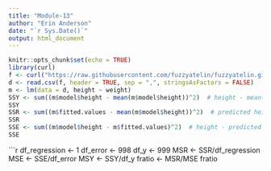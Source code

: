 ```yaml
---
title: "Module-13"
author: "Erin Anderson"
date: "`r Sys.Date()`"
output: html_document
---
```


```r
knitr::opts_chunk$set(echo = TRUE)
library(curl)
f <- curl("https://raw.githubusercontent.com/fuzzyatelin/fuzzyatelin.github.io/master/AN588_Fall23/zombies.csv")
d <- read.csv(f, header = TRUE, sep = ",", stringsAsFactors = FALSE)
m <- lm(data = d, height ~ weight)
SSY <- sum((m$model$height - mean(m$model$height))^2)  # height - mean(height)
SSY
SSR <- sum((m$fitted.values - mean(m$model$height))^2)  # predicted height - mean height
SSR
SSE <- sum((m$model$height - m$fitted.values)^2)  # height - predicted height
SSE
```

```r
df_regression <- 1
df_error <- 998
df_y <- 999
MSR <- SSR/df_regression
MSE <- SSE/df_error
MSY <- SSY/df_y
fratio <- MSR/MSE
fratio


